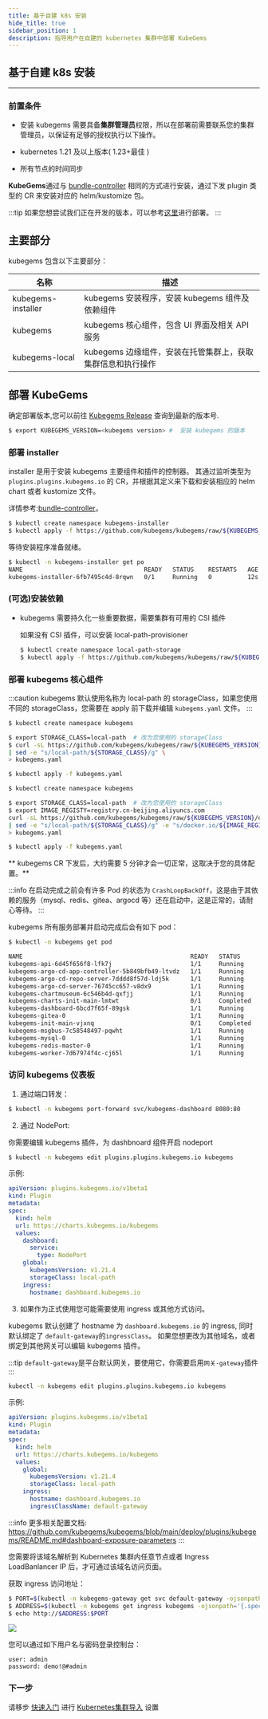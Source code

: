 ```yaml
---
title: 基于自建 k8s 安装
hide_title: true
sidebar_position: 1
description: 指导用户在自建的 kubernetes 集群中部署 KubeGems
---
```



## 基于自建 k8s 安装

---

### 前置条件

- 安装 kubegems 需要具备**集群管理员**权限，所以在部署前需要联系您的集群管理员，以保证有足够的授权执行以下操作。

- kubernetes 1.21 及以上版本( 1.23+最佳 )

- 所有节点的时间同步

**KubeGems**通过与 [bundle-controller](https://github.com/kubegems/bundle-controller) 相同的方式进行安装，通过下发 plugin 类型的 CR 来安装对应的 helm/kustomize 包。

:::tip
如果您想尝试我们正在开发的版本，可以参考[这里](https://github.com/kubegems/kubegems/blob/main/deploy/README-zh.md)进行部署。
:::

## 主要部分

kubegems 包含以下主要部分：

| 名称                 | 描述                                                        |
| -------------------- | ----------------------------------------------------------- |
| kubegems-installer | kubegems 安装程序，安装 kubegems 组件及依赖组件             |
| kubegems           | kubegems 核心组件，包含 UI 界面及相关 API 服务              |
| kubegems-local     | kubegems 边缘组件，安装在托管集群上，获取集群信息和执行操作 |

## 部署 KubeGems

确定部署版本,您可以前往 [Kubegems Release](https://github.com/kubegems/kubegems/tags) 查询到最新的版本号.

```bash
$ export KUBEGEMS_VERSION=<kubegems version> #  安装 kubegems 的版本
```

### 部署 installer

installer 是用于安装 kubegems 主要组件和插件的控制器。
其通过监听类型为 `plugins.plugins.kubegems.io` 的 CR，并根据其定义来下载和安装相应的 helm chart 或者 kustomize 文件。

详情参考:[bundle-controller](https://github.com/kubegems/bundle-controller)。

```bash
$ kubectl create namespace kubegems-installer
$ kubectl apply -f https://github.com/kubegems/kubegems/raw/${KUBEGEMS_VERSION}/deploy/installer.yaml
```

等待安装程序准备就绪。

```sh
$ kubectl -n kubegems-installer get po
NAME                                  READY   STATUS    RESTARTS   AGE
kubegems-installer-6fb7495c4d-8rqwn   0/1     Running   0          12s
```

### (可选)安装依赖

- kubegems 需要持久化一些重要数据，需要集群有可用的 CSI 插件

  如果没有 CSI 插件，可以安装 local-path-provisioner

  ```bash
  $ kubectl create namespace local-path-storage
  $ kubectl apply -f https://github.com/kubegems/kubegems/raw/${KUBEGEMS_VERSION}/deploy/addon-local-path-provisioner.yaml
  ```

### 部署 kubegems 核心组件

:::caution
kubegems 默认使用名称为 local-path 的 storageClass，如果您使用不同的 storageClass，您需要在 apply 前下载并编辑 `kubegems.yaml` 文件。
:::

<Tabs>
  <TabItem value="dockerhub" label="DockerHub 源" default>

```bash
$ kubectl create namespace kubegems

$ export STORAGE_CLASS=local-path  # 改为您使用的 storageClass
$ curl -sL https://github.com/kubegems/kubegems/raw/${KUBEGEMS_VERSION}/deploy/kubegems.yaml \
| sed -e "s/local-path/${STORAGE_CLASS}/g" \
> kubegems.yaml

$ kubectl apply -f kubegems.yaml
```

  </TabItem>
  <TabItem value="aliyun" label="阿里云镜像源（中国大陆地区推荐）" default>

```bash
$ kubectl create namespace kubegems

$ export STORAGE_CLASS=local-path  # 改为您使用的 storageClass
$ export IMAGE_REGISTY=registry.cn-beijing.aliyuncs.com
curl -sL https://github.com/kubegems/kubegems/raw/${KUBEGEMS_VERSION}/deploy/kubegems.yaml \
| sed -e "s/local-path/${STORAGE_CLASS}/g" -e "s/docker.io/${IMAGE_REGISTY}/g" \
> kubegems.yaml

$ kubectl apply -f kubegems.yaml
```

  </TabItem>
</Tabs>

** kubegems CR 下发后，大约需要 5 分钟才会一切正常，这取决于您的具体配置。**

:::info
在启动完成之前会有许多 Pod 的状态为 `CrashLoopBackOff`，这是由于其依赖的服务（mysql、redis、gitea、argocd 等）还在启动中，这是正常的，请耐心等待。
:::

kubegems 所有服务部署并启动完成后会有如下 pod：

```bash
$ kubectl -n kubegems get pod

NAME                                               READY   STATUS      RESTARTS      AGE
kubegems-api-6d45f656f8-lfk7j                      1/1     Running     0             21h
kubegems-argo-cd-app-controller-5b849bfb49-ltvdz   1/1     Running     0             21h
kubegems-argo-cd-repo-server-7dddd8f57d-ldj5k      1/1     Running     0             21h
kubegems-argo-cd-server-76745cc657-v8dx9           1/1     Running     0             21h
kubegems-chartmuseum-6c546b4d-qxfjj                1/1     Running     0             21h
kubegems-charts-init-main-lmtwt                    0/1     Completed   0             21h
kubegems-dashboard-6bcd7f65f-89gsk                 1/1     Running     0             21h
kubegems-gitea-0                                   1/1     Running     0             21h
kubegems-init-main-vjxnq                           0/1     Completed   3             21h
kubegems-msgbus-7c58548497-pqwht                   1/1     Running     5 (21h ago)   21h
kubegems-mysql-0                                   1/1     Running     0             21h
kubegems-redis-master-0                            1/1     Running     0             21h
kubegems-worker-7d67974f4c-cj65l                   1/1     Running     5 (21h ago)   21h
```

### 访问 kubegems 仪表板

1. 通过端口转发：

```sh
$ kubectl -n kubegems port-forward svc/kubegems-dashboard 8080:80
```

2. 通过 NodePort:

你需要编辑 kubegems 插件，为 dashbnoard 组件开启 nodeport

```sh
$ kubectl -n kubegems edit plugins.plugins.kubegems.io kubegems
```

示例:

```yaml
apiVersion: plugins.kubegems.io/v1beta1
kind: Plugin
metadata:
spec:
  kind: helm
  url: https://charts.kubegems.io/kubegems
  values:
    dashboard:
      service:
        type: NodePort
    global:
      kubegemsVersion: v1.21.4
      storageClass: local-path
    ingress:
      hostname: dashboard.kubegems.io
```

3. 如果作为正式使用您可能需要使用 ingress 或其他方式访问。

kubegems 默认创建了 hostname 为 `dashboard.kubegems.io` 的 ingress, 同时默认绑定了 `default-gateway`的`ingressClass`。
如果您想更改为其他域名，或者绑定到其他网关可以编辑 kubegems 插件。

:::tip
`default-gateway`是平台默认网关，要使用它，你需要启用`网关-gateway`插件
:::

```sh
kubectl -n kubegems edit plugins.plugins.kubegems.io kubegems
```

示例:

```yaml
apiVersion: plugins.kubegems.io/v1beta1
kind: Plugin
metadata:
spec:
  kind: helm
  url: https://charts.kubegems.io/kubegems
  values:
    global:
      kubegemsVersion: v1.21.4
      storageClass: local-path
    ingress:
      hostname: dashboard.kubegems.io
      ingressClassName: default-gateway
```

:::info
更多相关配置文档: https://github.com/kubegems/kubegems/blob/main/deploy/plugins/kubegems/README.md#dashboard-exposure-parameters
:::

您需要将该域名解析到 Kubernetes 集群内任意节点或者 Ingress LoadBanlancer IP 后，才可通过该域名访问页面。

获取 ingress 访问地址：

```bash
$ PORT=$(kubectl -n kubegems-gateway get svc default-gateway -ojsonpath='{.spec.ports[0].nodePort}')
$ ADDRESS=$(kubectl -n kubegems get ingress kubegems -ojsonpath='{.spec.rules[*].host}')
$ echo http://$ADDRESS:$PORT
```

![](./assets/dashborad.jpg)

您可以通过如下用户名与密码登录控制台：

```
user: admin
password: demo!@#admin
```

### 下一步

请移步 [快速入门](../../category/快速入门) 进行 [Kubernetes集群导入](../../quick-starts/admin/cluster) 设置